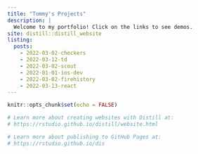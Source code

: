```yaml
---
title: "Tommy's Projects"
description: |
  Welcome to my portfolio! Click on the links to see demos.
site: distill::distill_website
listing: 
  posts: 
    - 2022-03-02-checkers
    - 2022-03-12-td
    - 2022-03-02-scout
    - 2022-01-01-ios-dev
    - 2022-03-02-firehistory
    - 2022-03-13-react
---
```


```r
knitr::opts_chunk$set(echo = FALSE)

# Learn more about creating websites with Distill at:
# https://rstudio.github.io/distill/website.html

# Learn more about publishing to GitHub Pages at:
# https://rstudio.github.io/dis

```

